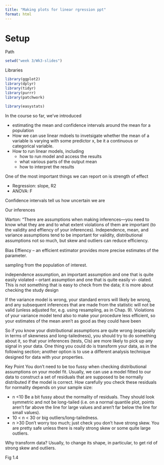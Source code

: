 ```yaml
---
title: "Making plots for linear rgression ppt"
format: html
---
```




# Setup

Path

```r
setwd("week 3/Wk3-slides")
```

Libraries
```r

library(ggplot2)
library(dplyr)
library(tidyr)
library(purrr)
library(patchwork)

library(easystats)
```

In the course so far, we've introduced

- estimating the mean and confidence intervals around the mean for a population
- How we can use linear mdoels to invetsigate whether the mean of a variable is varying with some predictor x, be it a continuous or categorical variable.
- How to run linear models, including
  - how to run model and access the results
  - what various parts of the output mean
  - how to interpret the results

One of the most important things we can report on is strength of effect

- Regression: slope, R2
- ANOVA: F

Confidence intervals tell us how uncertain we are

Our inferences 

Warton: "There are assumptions when making inferences—you need to know what they are and to what extent violations of them are important (to the validity and effiency of your inferences). Independence, mean, and variance assumptions tend to be important for validity, distributional assumptions not so much, but skew and outliers can reduce eﬃciency.

Bias
Effiency -- an efficient estimator provides more precise estimates of the parameter.

sampling from the population of interest.

independence assumption, an important assumption and one that is quite easily violated -- ortant assumption and one that is quite easily vi-
olated. This is not something that is easy to check from the data; it is more about
checking the study design


 If
the variance model is wrong, your standard errors will likely be wrong, and any
subsequent inferences that are made from the statistic will not be valid (unless
adjusted for, e.g. using resampling, as in Chap. 9). Violations of your variance model
tend also to make your procedure less eﬃcient, so your estimates of the mean aren’t
as good as they could have been


So if you know your distributional assumptions
are quite wrong (especially in terms of skewness and long-tailedness), you should
try to do something about it, so that your inferences (tests, CIs) are more likely to
pick up any signal in your data. One thing you could do is transform your data, as in
the following section; another option is to use a diﬀerent analysis technique designed
for data with your properties. 

Key Point
You don’t need to be too fussy when checking distributional assumptions on your model fit. Usually, we can use a model fitted to our data to construct a set of residuals that are supposed to be normally distributed if the model is correct. How carefully you check these residuals for normality depends on
your sample size:

- n <10 Be a bit fussy about the normality of residuals. They should look symmetric and not be long-tailed (i.e. on a normal quantile plot, points aren’t far above the line for large values and aren’t far below the line for small values).
- 10 < n < 30 or big outliers/long-tailedness.
- n >30 Don’t worry too much; just check you don’t have strong skew. You are pretty safe unless there is really strong skew or some quite large outliers.

Why transform data? Usually, to change its shape, in particular, to get rid of strong skew and outliers.

Fig 1.4




